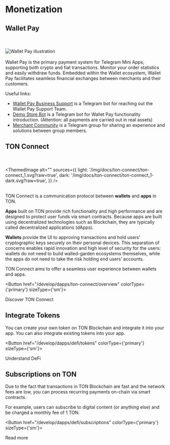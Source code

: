 

# Monetization


## Wallet Pay
<br></br>
<img src="https://storage.googleapis.com/ton-strapi/reason_Card5_19eeac1401/reason_Card5_19eeac1401.png" alt="Wallet Pay illustration"/>
<br></br>
Wallet Pay is the primary payment system for Telegram Mini Apps, supporting both crypto and fiat transactions. Monitor your order statistics and easily withdraw funds.
Embedded within the Wallet ecosystem, Wallet Pay facilitates seamless financial exchanges between merchants and their customers.

Useful links:
- [Wallet Pay Business Support](https://t.me/WalletPay_supportbot) is a Telegram bot for reaching out the Wallet Pay Support Team.
- [Demo Store Bot](https://t.me/PineAppleDemoWPStoreBot) is a Telegram bot for Wallet Pay functionality introduction. (Attention: all payments are carried out in real assets)
- [Merchant Community](https://t.me/+6TReWBEyZxI5Njli) is a Telegram group for sharing an experience and solutions between group members.



## TON Connect

<br></br>
<ThemedImage
  alt=""
  sources={{
    light: '/img/docs/ton-connect/ton-connect_1.svg?raw=true',
    dark: '/img/docs/ton-connect/ton-connect_1-dark.svg?raw=true',
  }}
/>
<br></br>

TON Connect is a communication protocol between **wallets** and **apps** in TON.

**Apps** built on TON provide rich functionality and high performance and are designed to protect user funds via smart contracts. Because apps are built using decentralized technologies such as Blockchain, they are typically called decentralized applications (dApps).

**Wallets** provide the UI to approving transactions and hold users’ cryptographic keys securely on their personal devices. This separation of concerns enables rapid innovation and high level of security for the users: wallets do not need to build walled-garden ecosystems themselves, while the apps do not need to take the risk holding end users’ accounts.

TON Connect aims to offer a seamless user experience between wallets and apps.


<Button href="/develop/dapps/ton-connect/overview" colorType={'primary'} sizeType={'sm'}>

Discover TON Connect

</Button>


## Integrate Tokens

You can create your own token on TON Blockchain and integrate it into your app. You can also integrate existing tokens into your app.


<Button href="/develop/dapps/defi/tokens" colorType={'primary'} sizeType={'sm'}>

Understand DeFi

</Button>


## Subscriptions on TON

Due to the fact that transactions in TON Blockchain are fast and the network fees are low, you can process recurring payments on-chain via smart contracts.

For example, users can subscribe to digital content (or anything else) and be charged a monthly fee of 1 TON.



<Button href="/develop/dapps/defi/subscriptions" colorType={'primary'} sizeType={'sm'}>

Read more

</Button>

